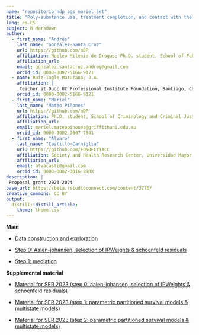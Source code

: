 ```yaml
---
name: "repositorio_ndp_ags_mariel_jrt"
title: "Poly-substance use, treatment completion, and contact with the justice system: a multistate analysis of treatments for substance use disorders between 2010-2019 in Chile"
lang: es-ES
subject: R Markdown
author:
  - first_name: "Andrés"
    last_name: "González-Santa Cruz"
    url: https://github.com/nDP
    affiliation: Nucleo Milenio de Drogas; Ph.D. student, School of Public Health, Universidad de Chile
    affiliation_url: 
    email: gonzalez.santacruz.andres@gmail.com
    orcid_id: 0000-0002-5166-9121
  - name: Ruiz-Tagle Maturana, J.A. 
    affiliation: |
     Teacher at Duoc UC Professional Institute Foundation, Santiago, Chile; Young Researcher, Millennium Nucleus nDP; PhD Program in Public Policy, Universidad Mayor, Santiago, Chile
    orcid_id: 0000-0002-5166-9121
  - first_name: "Mariel"
    last_name: "Mateo Piñones"
    url: https://github.com/nDP
    affiliation: Ph.D. student, School of Criminology and Criminal Justice, Griffith University, Australia; Nucleo Milenio de Drogas
    affiliation_url: 
    email: mariel.mateopinones@griffithuni.edu.au
    orcid_id: 0000-0002-9607-7541           
  - first_name: "Álvaro"
    last_name: "Castillo-Carniglia"
    url: https://github.com/FONDECYTACC
    affiliation: Society and Health Research Center, Universidad Mayor,Santiago, Chile; Department of Epidemiology, Columbia University Mailman School of Public Health, New York, United States; Department of Population Health and Center for Opioid Epidemiology and Policy, New York University Grossman School of Medicine, New York, United States; PI, Millennium Nucleus nDP.
    affiliation_url: 
    email: alvacasti@gmail.com
    orcid_id: 0000-0002-3016-890X                  
description: |
 Proposal grant 2023-2024
base_url: https://beta.rstudioconnect.com/content/3776/
creative_commons: CC BY
output: 
  distill::distill_article:
    theme: theme.css
---
```


**Main**

- [Data construction and exploration](proposal_grant_23_24.html)

- [Step 0: Aalen-johansen, selection of IPWeights & schoenfeld residuals](an_ser_2023_step_0_aug_23.html)

- [Step 1: mediation](an_ser_2023_step_1_aug_23.html)


**Supplemental material**

- [Material for SER 2023 (step 0: aalen-johansen, selection of IPWeights & schoenfeld residuals)](an_ser_2023_step_0.html)

- [Material for SER 2023 (step 1: parametric partitioned survival models & multistate models)](an_ser_2023_step_1.html)

- [Material for SER 2023 (step 2: parametric partitioned survival models & multistate models)](an_ser_2023_step_2.html)

